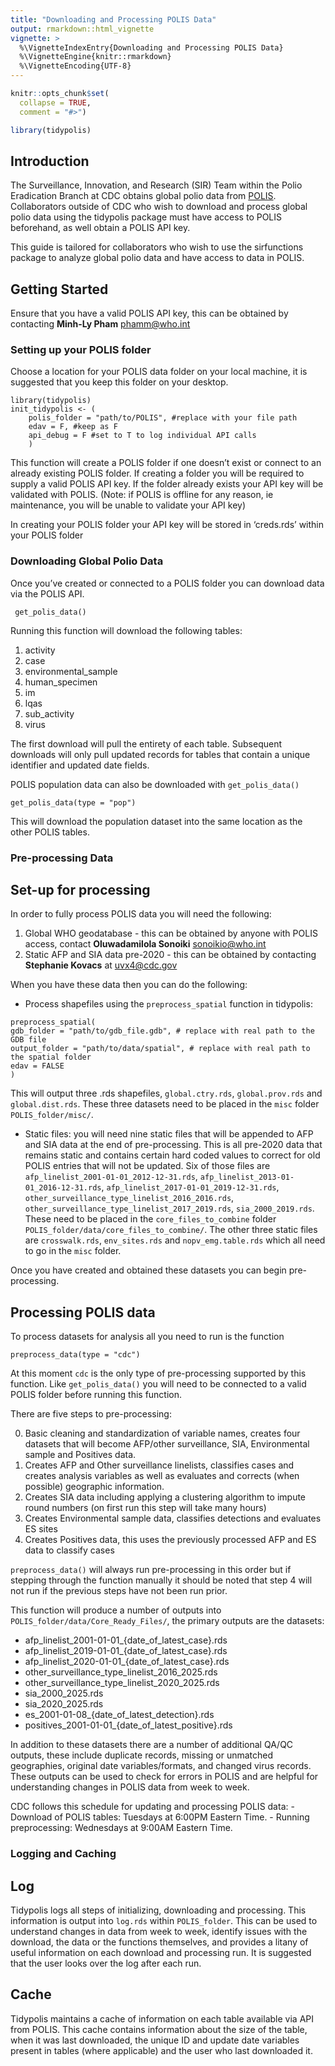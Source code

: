 ```yaml
---
title: "Downloading and Processing POLIS Data"
output: rmarkdown::html_vignette
vignette: >
  %\VignetteIndexEntry{Downloading and Processing POLIS Data}
  %\VignetteEngine{knitr::rmarkdown}
  %\VignetteEncoding{UTF-8}
---
```


```r
knitr::opts_chunk$set(
  collapse = TRUE,
  comment = "#>")
```

```r
library(tidypolis)
```

## Introduction

The Surveillance, Innovation, and Research (SIR) Team within the Polio Eradication Branch at CDC obtains global polio data from [POLIS](https://extranet.who.int/polis/Account/Login). Collaborators outside of CDC who wish to download and process global polio data using the tidypolis package must have access to POLIS beforehand, as well obtain a POLIS API key.

This guide is tailored for collaborators who wish to use the sirfunctions package to analyze global polio data and have access to data in POLIS.

## Getting Started
Ensure that you have a valid POLIS API key, this can be obtained by contacting **Minh-Ly Pham** [phamm\@who.int](mailto:phamm@who.int){.email} 

### Setting up your POLIS folder {#polis-folder-setup}
Choose a location for your POLIS data folder on your local machine, it is suggested that you keep this folder on your desktop.

```
library(tidypolis)
init_tidypolis <- (
    polis_folder = "path/to/POLIS", #replace with your file path
    edav = F, #keep as F
    api_debug = F #set to T to log individual API calls
    )
```

This function will create a POLIS folder if one doesn't exist or connect to an already existing POLIS folder. If creating a folder you will be required to supply a valid POLIS API key. If the folder already exists your API key will be validated with POLIS. (Note: if POLIS is offline for any reason, ie maintenance, you will be unable to validate your API key)

In creating your POLIS folder your API key will be stored in 'creds.rds' within your POLIS folder

### Downloading Global Polio Data {#download-polis-data}
Once you've created or connected to a POLIS folder you can download data via the POLIS API.

```
 get_polis_data()
```
Running this function will download the following tables:

1. activity
2. case
3. environmental_sample
4. human_specimen
5. im
6. lqas
7. sub_activity
8. virus

The first download will pull the entirety of each table. Subsequent downloads will only pull updated records for tables that contain a unique identifier and updated date fields. 

POLIS population data can also be downloaded with `get_polis_data()`

```
get_polis_data(type = "pop")
```

This will download the population dataset into the same location as the other POLIS tables.

### Pre-processing Data

## Set-up for processing
In order to fully process POLIS data you will need the following:

1. Global WHO geodatabase - this can be obtained by anyone with POLIS access, contact **Oluwadamilola Sonoiki** [sonoikio\@who.int](mailto:sonoikio@who.int){.email}
2. Static AFP and SIA data pre-2020 - this can be obtained by contacting **Stephanie Kovacs** at [uvx4\@cdc.gov](mailto:uvx4@cdc.gov){.email}

When you have these data then you can do the following:

- Process shapefiles using the `preprocess_spatial` function in tidypolis:

```
preprocess_spatial(
gdb_folder = "path/to/gdb_file.gdb", # replace with real path to the GDB file
output_folder = "path/to/data/spatial", # replace with real path to the spatial folder
edav = FALSE
)
```
This will output three .rds shapefiles, `global.ctry.rds`, `global.prov.rds` and `global.dist.rds`. These three datasets need to be placed in the `misc` folder `POLIS_folder/misc/`.

- Static files: you will need nine static files that will be appended to AFP and SIA data at the end of pre-processing. This is all pre-2020 data that remains static and contains certain hard coded values to correct for old POLIS entries that will not be updated. Six of those files are `afp_linelist_2001-01-01_2012-12-31.rds`, `afp_linelist_2013-01-01_2016-12-31.rds`, `afp_linelist_2017-01-01_2019-12-31.rds`, `other_surveillance_type_linelist_2016_2016.rds`, `other_surveillance_type_linelist_2017_2019.rds`, `sia_2000_2019.rds`. These need to be placed in the `core_files_to_combine` folder `POLIS_folder/data/core_files_to_combine/`. The other three static files are `crosswalk.rds`, `env_sites.rds` and `nopv_emg.table.rds` which all need to go in the `misc` folder.

Once you have created and obtained these datasets you can begin pre-processing.

## Processing POLIS data

To process datasets for analysis all you need to run is the function 
```
preprocess_data(type = "cdc")
```` 
At this moment `cdc` is the only type of pre-processing supported by this function. Like `get_polis_data()` you will need to be connected to a valid POLIS folder before running this function. 

There are five steps to pre-processing:

0. Basic cleaning and standardization of variable names, creates four datasets that will become AFP/other surveillance, SIA, Environmental sample and Positives data. 
1. Creates AFP and Other surveillance linelists, classifies cases and creates analysis variables as well as evaluates and corrects (when possible) geographic information.
2. Creates SIA data including applying a clustering algorithm to impute round numbers (on first run this step will take many hours)
3. Creates Environmental sample data, classifies detections and evaluates ES sites
4. Creates Positives data, this uses the previously processed AFP and ES data to classify cases

`preprocess_data()` will always run pre-processing in this order but if stepping through the function manually it should be noted that step 4 will not run if the previous steps have not been run prior. 

This function will produce a number of outputs into `POLIS_folder/data/Core_Ready_Files/`, the primary outputs are the datasets: 

- afp_linelist_2001-01-01_{date_of_latest_case}.rds
- afp_linelist_2019-01-01_{date_of_latest_case}.rds
- afp_linelist_2020-01-01_{date_of_latest_case}.rds
- other_surveillance_type_linelist_2016_2025.rds
- other_surveillance_type_linelist_2020_2025.rds
- sia_2000_2025.rds
- sia_2020_2025.rds
- es_2001-01-08_{date_of_latest_detection}.rds
- positives_2001-01-01_{date_of_latest_positive}.rds

In addition to these datasets there are a number of additional QA/QC outputs, these include duplicate records, missing or unmatched geographies, original date variables/formats, and changed virus records. These outputs can be used to check for errors in POLIS and are helpful for understanding changes in POLIS data from week to week.

CDC follows this schedule for updating and processing POLIS data:
- Download of POLIS tables: Tuesdays at 6:00PM Eastern Time.
- Running preprocessing: Wednesdays at 9:00AM Eastern Time.

### Logging and Caching

## Log
Tidypolis logs all steps of initializing, downloading and processing. This information is output into `log.rds` within `POLIS_folder`. This can be used to understand changes in data from week to week, identify issues with the download, the data or the functions themselves, and provides a litany of useful information on each download and processing run. It is suggested that the user looks over the log after each run.

## Cache
Tidypolis maintains a cache of information on each table available via API from POLIS. This cache contains information about the size of the table, when it was last downloaded, the unique ID and update date variables present in tables (where applicable) and the user who last downloaded it. 

